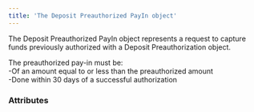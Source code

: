 ```yaml
---
title: 'The Deposit Preauthorized PayIn object'  
---
```


  

The Deposit Preauthorized PayIn object represents a request to capture funds previously authorized with a Deposit Preauthorization object.   

The preauthorized pay-in must be:  
-Of an amount equal to or less than the preauthorized amount  
-Done within 30 days of a successful authorization  

### Attributes  

<AuthorId1 />  

<CreditedUserId1 />  

<DepositId />  

<Id />  

<CreationDate />  

<ResultCode />  

<ResultMessage />  

<Status1 />  

<ExecutionDate />  

<Type />  

<Nature />  

<PaymentType />  

<ExecutionType />  

<DebitedFunds6 />  

<CreditedFunds6 />  

<Fees5 />  

<Tag1 />